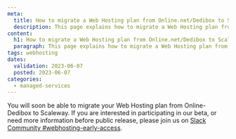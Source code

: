```yaml
---
meta:
  title: How to migrate a Web Hosting plan from Online.net/Dedibox to Scaleway
  description: This page explains how to migrate a Web Hosting plan from Online.net/Dedibox to Scaleway
content:
  h1: How to migrate a Web Hosting plan from Online.net/Dedibox to Scaleway
  paragraph: This page explains how to migrate a Web Hosting plan from Online.net/Dedibox to Scaleway
tags: webhosting
dates:
  validation: 2023-06-07
  posted: 2023-06-07
categories:
  - managed-services
---
```


You will soon be able to migrate your Web Hosting plan from Online-Dedibox to Scaleway. If you are interested in participating in our beta, or need more information before public release, please join us on [Slack Community #webhosting-early-access](https://slack.scaleway.com).